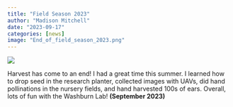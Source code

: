 ```yaml
---
title: "Field Season 2023"
author: "Madison Mitchell"
date: "2023-09-17"
categories: [news]
image: "End_of_field_season_2023.png"
---
```


![](End_of_field_season_2023.png)

Harvest has come to an end! I had a great time this summer. I learned how to drop seed in the research planter, collected images with UAVs, did hand pollinations in the nursery fields, and hand harvested 100s of ears. Overall, lots of fun with the Washburn Lab! **(September 2023)**
